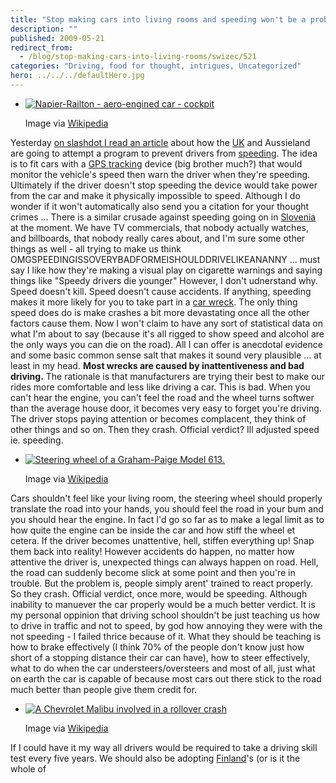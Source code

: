 ```yaml
---
title: "Stop making cars into living rooms and speeding won't be a problem!"
description: ""
published: 2009-05-21
redirect_from:
  - /blog/stop-making-cars-into-living-rooms/swizec/521
categories: "Driving, food for thought, intrigues, Uncategorized"
hero: ../../../defaultHero.jpg
---
```


- [![Napier-Railton - aero-engined car - cockpit](http://upload.wikimedia.org/wikipedia/en/thumb/5/5a/Napier-Railton_cockpit.jpg/300px-Napier-Railton_cockpit.jpg "Napier-Railton - aero-engined car - cockpit")](http://en.wikipedia.org/wiki/Image:Napier-Railton_cockpit.jpg)

  Image via [Wikipedia](http://en.wikipedia.org/wiki/Image:Napier-Railton_cockpit.jpg)

Yesterday [on slashdot I read an article](http://news.slashdot.org/article.pl?sid=09/05/20/1317218&art_pos=23) about how the [UK](<http://maps.google.com/maps?ll=51.5,-0.116666666667&spn=10.0,10.0&q=51.5,-0.116666666667 (United%20Kingdom)&t=h> "United Kingdom") and Aussieland are going to attempt a program to prevent drivers from [speeding](http://en.wikipedia.org/wiki/Speed_limit "Speed limit"). The idea is to fit cars with a [GPS tracking](http://en.wikipedia.org/wiki/GPS_tracking "GPS tracking") device (big brother much?) that would monitor the vehicle's speed then warn the driver when they're speeding. Ultimately if the driver doesn't stop speeding the device would take power from the car and make it physically impossible to speed. Although I do wonder if it won't automatically also send you a citation for your thought crimes ... There is a similar crusade against speeding going on in [Slovenia](<http://maps.google.com/maps?ll=46.05,14.5&spn=10.0,10.0&q=46.05,14.5 (Slovenia)&t=h> "Slovenia") at the moment. We have TV commercials, that nobody actually watches, and billboards, that nobody really cares about, and I'm sure some other things as well - all trying to make us think OMGSPEEDINGISSOVERYBADFORMEISHOULDDRIVELIKEANANNY ... must say I like how they're making a visual play on cigarette warnings and saying things like "Speedy drivers die younger" However, I don't udnerstand why. Speed doesn't kill. Speed doesn't cause accidents. If anything, speeding makes it more likely for you to take part in a [car wreck](http://en.wikipedia.org/wiki/Car_accident "Car accident"). The only thing speed does do is make crashes a bit more devastating once all the other factors cause them. Now I won't claim to have any sort of statistical data on what I'm about to say (because it's all rigged to show speed and alcohol are the only ways you can die on the road). All I can offer is anecdotal evidence and some basic common sense salt that makes it sound very plausible ... at least in my head. **Most wrecks are caused by inattentiveness and bad driving.** The rationale is that manufacturers are trying their best to make our rides more comfortable and less like driving a car. This is bad. When you can't hear the engine, you can't feel the road and the wheel turns softwer than the average house door, it becomes very easy to forget you're driving. The driver stops paying attention or becomes complacent, they think of other things and so on. Then they crash. Official verdict? Ill adjusted speed ie. speeding.

- [![Steering wheel of a Graham-Paige Model 613.](http://upload.wikimedia.org/wikipedia/commons/thumb/2/20/Graham-Paige_613_Interior.jpg/300px-Graham-Paige_613_Interior.jpg "Steering wheel of a Graham-Paige Model 613.")](http://commons.wikipedia.org/wiki/Image:Graham-Paige_613_Interior.jpg)

  Image via [Wikipedia](http://commons.wikipedia.org/wiki/Image:Graham-Paige_613_Interior.jpg)

Cars shouldn't feel like your living room, the steering wheel should properly translate the road into your hands, you should feel the road in your bum and you should hear the engine. In fact I'd go so far as to make a legal limit as to how quite the engine can be inside the car and how stiff the wheel et cetera. If the driver becomes unattentive, hell, stiffen everything up! Snap them back into reality! However accidents do happen, no matter how attentive the driver is, unexpected things can always happen on road. Hell, the road can suddenly become slick at some point and then you're in trouble. But the problem is, people simply arent' trained to react properly. So they crash. Official verdict, once more, would be speeding. Although inability to manuever the car properly would be a much better verdict. It is my personal oppinion that driving school shouldn't be just teaching us how to drive in traffic and not to speed, by god how annoying they were with the not speeding - I failed thrice because of it. What they should be teaching is how to brake effectively (I think 70% of the people don't know just how short of a stopping distance their car can have), how to steer effectively, what to do when the car understeers/oversteers and most of all, just what on earth the car is capable of because most cars out there stick to the road much better than people give them credit for.

- [![A Chevrolet Malibu involved in a rollover crash](http://upload.wikimedia.org/wikipedia/en/thumb/4/4a/Malibucrash.JPG/300px-Malibucrash.JPG "A Chevrolet Malibu involved in a rollover crash")](http://en.wikipedia.org/wiki/Image:Malibucrash.JPG)

  Image via [Wikipedia](http://en.wikipedia.org/wiki/Image:Malibucrash.JPG)

If I could have it my way all drivers would be required to take a driving skill test every five years. We should also be adopting [Finland](<http://maps.google.com/maps?ll=60.1666666667,24.9333333333&spn=10.0,10.0&q=60.1666666667,24.9333333333 (Finland)&t=h> "Finland")'s (or is it the whole of
